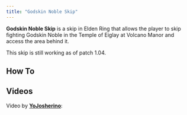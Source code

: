 ```yaml
---
title: "Godskin Noble Skip"
---
```


**Godskin Noble Skip** is a skip in Elden Ring that allows the player to skip fighting Godskin Noble in the Temple of Eiglay at Volcano Manor and access the area behind it.

This skip is still working as of patch 1.04.

## How To

## Videos

Video by **[YoJosherino](//www.youtube.com/c/YoJosherino/videos)**: